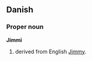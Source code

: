 ==Danish==

===Proper noun===
'''Jimmi'''

# {{given name|male|lang=da}} derived from English [[Jimmy]].